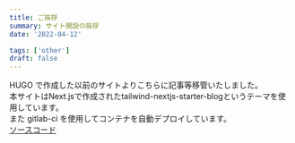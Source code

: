 ```yaml
---
title: ご挨拶
summary: サイト開設の挨拶
date: '2022-04-12'

tags: ['other']
draft: false
---
```


HUGO で作成した以前のサイトよりこちらに記事等移管いたしました。  
本サイトはNext.jsで作成されたtailwind-nextjs-starter-blogというテーマを使用しています。  
また gitlab-ci を使用してコンテナを自動デプロイしています。  
[ソースコード](https://g.doany.io/5ym/blog)
